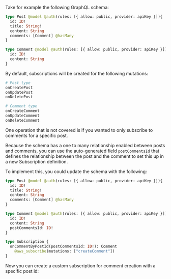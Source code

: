 Take for example the following GraphQL schema:

```graphql
type Post @model @auth(rules: [{ allow: public, provider: apiKey }]){
  id: ID!
  title: String!
  content: String
  comments: [Comment] @hasMany
}

type Comment @model @auth(rules: [{ allow: public, provider: apiKey }]){
  id: ID!
  content: String
}
```

By default, subscriptions will be created for the following mutations:

```graphql
# Post type
onCreatePost
onUpdatePost
onDeletePost

# Comment type
onCreateComment
onUpdateComment
onDeleteComment
```

One operation that is not covered is if you wanted to only subscribe to comments for a specific post.

Because the schema has a one to many relationship enabled between posts and comments, you can use the auto-generated field `postCommentsId` that defines the relationship between the post and the comment to set this up in a new Subscription definition.

To implement this, you could update the schema with the following:

```graphql
type Post @model @auth(rules: [{ allow: public, provider: apiKey }]){
  id: ID!
  title: String!
  content: String
  comments: [Comment] @hasMany
}

type Comment @model @auth(rules: [{ allow: public, provider: apiKey }]){
  id: ID!
  content: String
  postCommentsId: ID!
}

type Subscription {
  onCommentByPostId(postCommentsId: ID!): Comment
    @aws_subscribe(mutations: ["createComment"])
}

```

Now you can create a custom subscription for comment creation with a specific post id:

